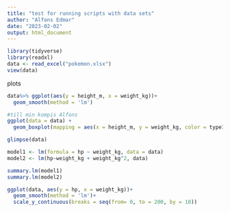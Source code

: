 ```yaml
---
title: "test for running scripts with data sets"
author: "Alfons Edmar"
date: "2023-02-02"
output: html_document
---
```


```r

library(tidyverse)
library(readxl)
data <- read_excel("pokemon.xlsx")
view(data)

```


plots 
```r
data%>% ggplot(aes(y = height_m, x = weight_kg))+
  geom_smooth(method = 'lm')
```


```r
#till min kompis Alfons
ggplot(data = data) +
  geom_boxplot(mapping = aes(x = height_m, y = weight_kg, color = type1))
```
```r
glimpse(data)
```

```r
model1 <- lm(formula = hp ~ weight_kg, data = data)
model2 <- lm(hp~weight_kg + weight_kg^2, data)

summary.lm(model1)
summary.lm(model2)

ggplot(data, aes(y = hp, x = weight_kg))+
  geom_smooth(method = 'lm')+
  scale_y_continuous(breaks = seq(from= 0, to = 200, by = 10))
```

